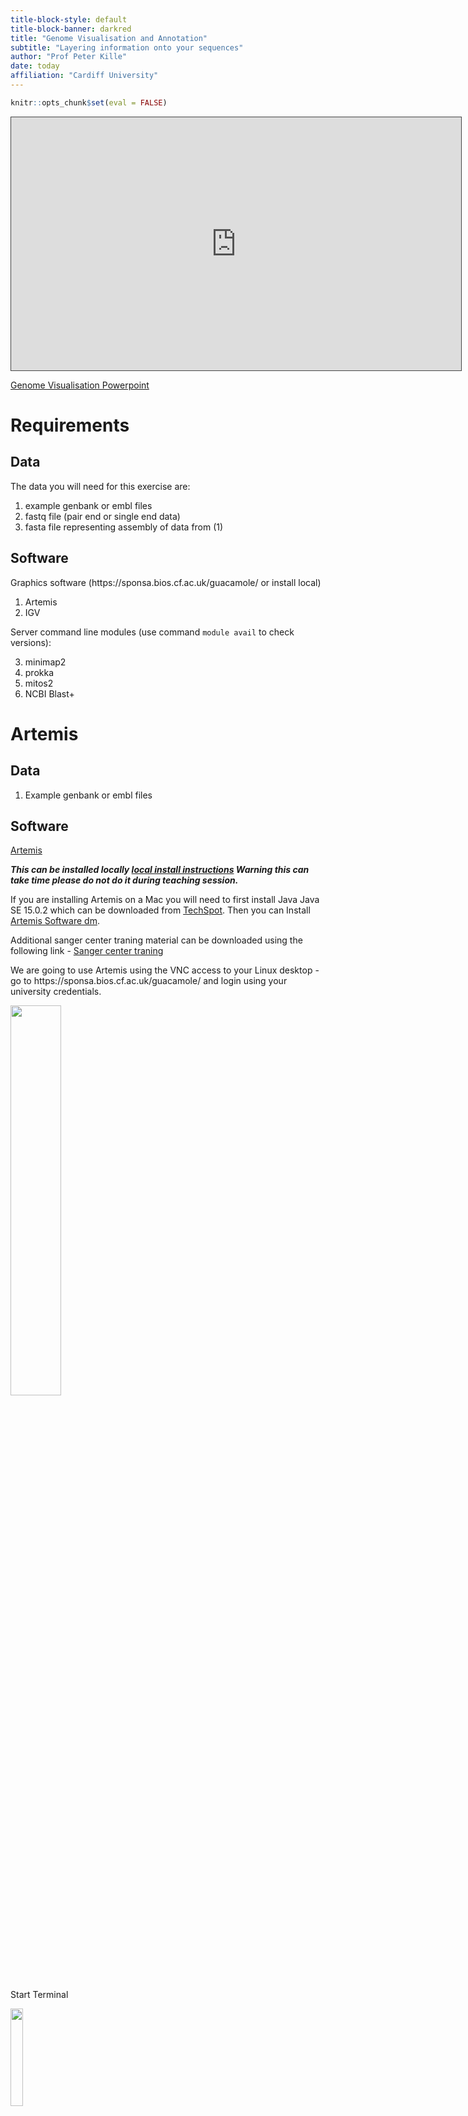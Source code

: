 ```yaml
---
title-block-style: default
title-block-banner: darkred
title: "Genome Visualisation and Annotation"
subtitle: "Layering information onto your sequences"
author: "Prof Peter Kille"
date: today
affiliation: "Cardiff University"
---
```


```r
knitr::opts_chunk$set(eval = FALSE)
```

<iframe data-external="1" src="https://cardiff.cloud.panopto.eu/Panopto/Pages/Embed.aspx?id=35fe879e-58e9-4141-a49a-af630098dee1&autoplay=false&offerviewer=true&showtitle=true&showbrand=true&captions=false&interactivity=all" height="405" width="720" style="border: 1px solid #464646;" allowfullscreen allow="autoplay"></iframe>

[Genome Visualisation Powerpoint](https://tinyurl.com/5d4kdk49)

# Requirements

## Data

The data you will need for this exercise are:

1)  example genbank or embl files
2)  fastq file (pair end or single end data)
3)  fasta file representing assembly of data from (1)

## Software

Graphics software (https://sponsa.bios.cf.ac.uk/guacamole/ or install local)

1)  Artemis
2)  IGV

Server command line modules (use command `module avail` to check versions):

3)  minimap2
4)  prokka
5)  mitos2
6)  NCBI Blast+

# Artemis

## Data

1)  Example genbank or embl files

## Software

[Artemis](https://www.sanger.ac.uk/tool/artemis/)

***This can be installed locally [local install instructions](http://sanger-pathogens.github.io/Artemis/) Warning this can take time please do not do it during teaching session.***

If you are installing Artemis on a Mac you will need to first install Java Java SE 15.0.2 which can be downloaded from [TechSpot](https://www.techspot.com/downloads/5552-java-15-jdk.html). Then you can Install [Artemis Software dm](http://sanger-pathogens.github.io/Artemis/Artemis/).

Additional sanger center traning material can be downloaded using the following link - [Sanger center traning](https://tinyurl.com/4dzbj9nk)

We are going to use Artemis using the VNC access to your Linux desktop - go to https://sponsa.bios.cf.ac.uk/guacamole/ and login using your university credentials.

![](images/guacamole_new_open.png){width="40%" fig-align="center"}

Start Terminal

![](images/Open_Xfce_terminal.png){width="20%" fig-align="center"}

Now Load Artemis Module and initiate Artemis with command `art`

    module load artemis/18.2.0
    art

Artemis Opening Screen

![](images/Artemis_Open_window.png){width="40%" fig-align="center"}

## Workshop

Open Genbank File

    >File >Open

Navigate to your Session3 folder and select the genbank file (`NC_003428.gb`).

![](images/Select_Genbank_file.png){width="40%" fig-align="center"}

Cancel any warnings you should see the following window;

![](images/Artemis_genbank_file_wrong_codon_table.png){width="40%" fig-align="center"}

The blue highlighted area should highlight open reading frames (ORFs) and the vertical lines stop codons - notice that there are vertical line in the middle of ORFs this indicates that we are using the wrong codon table. Arrange your graphics windows so you can see the Opening window which will be hidden behind the gene display window - you should see something like this.

![](images/Art_open_window_gene_window.png){width="40%" fig-align="center"}

Now change the codon table by selecting

    > Options > Genetic Code Tables
    selecet
    Vertebrate Mitochondrial

Your gene visualisation should now look like this

![](images/Artemis_genbank_file_correct_codon_table.png){width="40%" fig-align="center"}

## Excercises

As we look at creating are own annotation you will be able to visual the various outputs using Artemis.

I have included a range of extension exercises / guides generated by Sanger center (the people to wrote Artemis) these are included in you Session Folder under `Artemis_Sanger_Center`

# IGV

## Data

1)  Example genbank or embl files

## Software

\[Integrative Genomics Viewer\](https://software.broadinstitute.org/software/igv/) can be [IGV local](https://software.broadinstitute.org/software/igv/download) - Warning this can take time please do not do it during teaching session\].

We are going to use Artemis using the VNC access to your Linux desktop - go to https://sponsa.bios.cf.ac.uk/guacamole/ and login using your university credentials.

Guacamole Opening Screen

![](images/guacamole_new_open.png){width="40%" fig-align="center"}

Start Terminal

![](images/Open_Xfce_terminal.png){width="40%" fig-align="center"}

Now Load IGV Module and initiate Artemis with command `igv.sh`

    module load module load igv/2.12.3
    igv.sh

IVG Opening Screen

![](images/IGV_opeing_Screen.png){width="40%" fig-align="center"}

## Workshop

Now open the GenBank file using Genomes

    > Genomes > Load Genome from File

Select GenBank file using file browser - you should see the following image

![](images/IGV_GenBank_File.png){width="40%" fig-align="center"}

## Excercise

As you generate annotations - look to see how you can overlay them into IVG and also try and visualise the whole bacterial genome and its prokka annotation.

# minimap2

## Data

1)  fastq file (pair end or single end data)
2)  fasta file representing assembly of data from (1)

## Software

(Minimap - mapping software)\[https://github.com/lh3/minimap2\]

    module load minimap2/2.14

Samtools - bam/sam tools utilities (for alignment files)

    module load samtools/1.15.1

## Workshop

Align sequences to your assemblies and convert to Bam file

    minimap2 -ax sr [your contigs.fasta] [forward_read.fastq] [reverse_read.fastq] > aln.sam
    samtools view -b -S aln.sam > aln.bam
    samtools sort aln.bam > aln_sorted.bam
    samtools index aln_sorted.bam

::: callout-important
## Excersise Minimap

Overlay the bam file you have generated into your assembly contig using Artemis and IGV
:::

# Prokka

## Data

1)  Sequence reads and assembled genomes (contigs.fasta)

## Software

[PROKKA git hub site](https://github.com/tseemann/prokka)

    module load prooka

***check installed version with `module avail`***

## Workshop

### Prokka

Summary: Prokka is a piece of software that is designed to identify genes from sequence data. It works on prokaryotes. Once it identifies genes, it creates a file including the sequence for the sample, along with a set of annotations to that sequence, which identify the locations of genes.

Basic commands / usage: To run prokka on an assembly (with an example filename of 'contigs.fa' use the command:

    module load prokka_mambaforge/1.14.6
    prokka contigs.fa

If you want to view the names of output files, you need to provide a name for the files and a directory where they should be saved:

Choose the names of the output files with --outdir and --prefix

    module load prokka_mambaforge/1.14.6
    prokka --outdir mydir --prefix mygenome contigs.fa

NOTE: Prokka defaults to analysing Bacteria. Think about what your sample is and what translation table you should use (This is also important for Artemis!). If you're working on mitochondria include --kingdom mito and the relevant --gcodeSome examples:

    1.  The Standard Code
    2.  The Vertebrate Mitochondrial Code
    3.  The Yeast Mitochondrial Code
    4.  The Invertebrate Mitochondrial Code
    5.  The Echinoderm and Flatworm Mitochondrial Code

A full command for mitochondrial annotation would look like this:

    module load prokka_mambaforge/1.14.6p

    prokka --outdir prokka --kingdom Mitochondria --gcode 2 assembly/contigs.fasta
    
## Prokka Loop

<iframe data-external="1" src="https://cardiff.cloud.panopto.eu/Panopto/Pages/Embed.aspx?id=4fb71dc3-818c-4317-ab92-af6a0141efbd&autoplay=false&offerviewer=true&showtitle=true&showbrand=true&captions=false&interactivity=all" height="405" width="720" style="border: 1px solid #464646;" allowfullscreen allow="autoplay"></iframe>

### BARRNAP - BASIC RAPID RIBOSOMAL RNA PREDICTOR

\[BARNAP Github\](https://github.com/tseemann/barrnap)

Summary: Barrnap predicts the location of ribosomal RNA genes in genomes. It supports bacteria (5S,23S,16S), archaea (5S,5.8S,23S,16S), metazoan mitochondria (12S,16S) and eukaryotes (5S,5.8S,28S,18S).

It takes FASTA DNA sequence as input, and write GFF3 as output. It uses the new NHMMER tool that comes with HMMER 3.1 for HMM searching in RNA:DNA style. NHMMER binaries for 64-bit Linux and Mac OS X are included and will be auto-detected. Multithreading is supported and one can expect roughly linear speed-ups with more CPUs.

Basic command Usage:

    module load barrnap/0.8
    barrnap [options] Your_contigs.fasta > outfile.gff
    Options:
    --help            This help
    --version         Print version and exit
    --citation        Print citation for referencing barrnap
    --kingdom [X]     Kingdom: arc mito euk bac (default 'bac')
    --quiet           No screen output (default OFF)
    --threads [N]     Number of threads/cores/CPUs to use (default '8')
    --lencutoff [n.n] Proportional length threshold to label as partial (default '0.8')
    --reject [n.n]    Proportional length threshold to reject prediction (default '0.5')
    --evalue [n.n]    Similarity e-value cut-off (default '1e-06')
    --incseq          Include FASTA input sequences in GFF3 output (default OFF)

::: callout-important
## Barnap exercises

### Exercise 1:Running PROKKA and checking Annotations

Take your assembled mitochondrial genome, assemble it and run Prokka to annotate the genome. When you have done your visualization introduction you can open this in Artemis.

What do you see as you move along the genome? Are there regions where genes should be that Prokka has not annotated? How would you work out if a gene should be there?

### Exercise 2: Find Ribosomal Sequences

Use barrnap to generate a GFF file predicting the position of any ribosomal sequences -- remember to customize the 'Kingdom' parameter to reflect the source of the sequence you are using.
:::

# Mitos2

## Data

1)  Use the assembled contig from your last session (contigs.fasta)

## Software

\[mitos2 source\](https://gitlab.com/Bernt/MITOS), \[mitos browser version\](http://mitos2.bioinf.uni-leipzig.de/)

    module load mitos/2.0.4

bioperl-live/release-1-7-2

    module load bioperl-live/release-1-7-2

selectSeqsAboveMinLength

```bash
    ~/classdata/Bioinformatics/REFS/script/selectSeqsAboveMinLength.pl
```

bedtools

    module load bedtools2/2.30.0

## Workshop

### Extract largest contig

Use loop to extract out your longest contig - if single contig no need to perform this step

```bash
module load bioperl-live/release-1-7-2
for i in {1..3};do
perl ~/classdata/Bioinformatics/REFS/script/selectSeqsAboveMinLength.pl <your_assembly.fasta> <largest_contig.fasta> 8000
done
```

### Annotate with MITOS2

MITOS is a web server for the automatic annotation of metazoan mitochondrial genomes. MITOS allows a reliable and consistent annotation of proteins and non-coding RNAs. The analysis steps are as follows:

• Candidate protein coding genes are found by detecting congruences in the results of blastx searches against the amino acid sequences of the annotated proteins of metazoan mitochondrial genomes found in the NCBI RefSeq 81. A postprocessing step detects start and stop codons, duplicates, and hits belonging to the same transcript, e.g. frame shift or splicing.

• tRNAs are annotated using MITFI, i.e. novel structure-based covariance models as described in Jühling, et al. Nucleic Acids Research, 2012, 40(7):2833-2845. This approach was shown to have an unmatched sensitivity (outperforming ARWEN and tRNAscan-SE, respectively) and a precision higher than ARWEN and equivalent to tRNAscan-SE.

• rRNA annotation is performed using structure-based covariance \# models that have been developed similarly to the tRNA models. Structural considerations improve 5' and 3' end predictions of the rRNAs.

• In a final step, conflicts are resolved and the outcome is prepared for visualization.

NB ensure you create you output folder before you run mitos

```bash
mkdir mitos_annot
runmitos.py  -i contigs.fasta -c 2 -o mitos_annot -R ~/classdata/Bioinformatics/REFS/mitos/ -r refseq81m --rrna 0 --trna 0 --intron 0 --debug --noplot
```

loop would be something like this

```bash
#!/bin/bash

workdir=~/mydata/Session3/

module load mitos/2.0.4

for i in {1..3}; do

mkdir grp${i}_mitos_annot

runmitos.py -i "${workdir}/group${i}_unknown_cetacean_assembly.fasta" \
            -c 2 \
            -o grp${i}_mitos_annot \
            -R ~/classdata/Bioinformatics/REFS/mitos/ \
            -r refseq81m \
            --rrna 0 \
            --trna 0 \
            --intron 0 \
            --debug \
            --noplot

done

module unload mitos/2.0.4
```

## Worked Mitoss  Loop example

<iframe  data-external="1" src="https://cardiff.cloud.panopto.eu/Panopto/Pages/Embed.aspx?id=257ce45d-7a81-4c25-91b8-af6a01422c39&autoplay=false&offerviewer=true&showtitle=true&showbrand=true&captions=false&interactivity=all" height="405" width="720" style="border: 1px solid #464646;" allowfullscreen allow="autoplay"></iframe>

### Extract Fasta sequence for genes in Bed file

You can extract the fasta sequence for the genes in the bed file using bedtools getfasta:

```bash
module load bedtools2/2.30.0
bedtools getfasta –fi contigs.fasta -bed result.bed -name >result.fasta
```

Or using a loop

```bash
for i in {1..3}; 
do 
bedtools getfasta -fi spades_output_${i}/before_rr.fasta -bed mitos_${i}/result.bed -name >mitos_${i}_result.fasta
done
```

::: callout-important
## mitos2 Excersises

We will now annotate your genome using mitos:

1.  Use seqtk seq to select only the largest contig into a new file

2.  Use mitos to annotate the contig, and visualize it with Artemis

3.  Create a loop to generate the output for all canidiea assembiles

4.  \[Extension\] Use the BEDtools to extract the sequence of the annotated genes

5.  \[Extension\] Use seqtk to extract just the COX1 gene
:::

# NCBI Blast+

## Data

1)  Use the assembled contig from your last session (contigs.fasta)
2)  Blast Databases, Location:

```bash
    ~/classdata/Bioinformatics/REFS/blastdb/

swissprot -- uniprot protein database (Uniprot -- annotated protein database) 
mito_pro -- metazoan mitochondrial database 
16S_ribosomal_RNA 
16S ribosomal database
```

## Software

[NCBI Blast+ suite available](https://blast.ncbi.nlm.nih.gov/Blast.cgi) Don't forget to load the blast and any other modules you need!

    module load blast-plus/2.12.0

## Anatomy of the BLAST command

A basic blast command states your reference database that has been constructed, your query, and an output file: `blastx –db /home/db/fish –query contigs.fasta –out contigs_blx.txt` This uses blastx to match DNA query against protein database. Targets the protein database stored at /home/db/ that's named 'fish'. Blast using contig.fasta file and puts the output in contig_blx.txt

## BLAST Programs

| Program   |          Input-Output |                                                                                                                                                                                                                                                                                                                                                                                                                                                                                                                                                                                                                      Description |
|-------------------|------------------:|---------------------------------:|
| blastn    | nucleotide-nucleotide |                                                                                                                                                                                                                                                                                                                                                                                                                                                                                                           This program, given a DNA query, returns the most similar DNA sequences from the DNA database that the user specifies. |
| blastp    |       protein-protein |                                                                                                                                                                                                                                                                                                                                                                                                                                                                                               This program, given a protein query, returns the most similar protein sequences from the protein database that the user specifies. |
| blastx    |            nucleotide |                                                                                                                                                                                                                                                                                                                                                                                                                                               6-frame translation-protein This program compares the six-frame conceptual translation products of a nucleotide query sequence (both strands) against a protein sequence database. |
| tblastx   |            nucleotide |                                                                                                                                                                                                                                                                      6-frame translation-nucleotide 6-frame translation This program is the slowest of the BLAST family. It translates the query nucleotide sequence in all six possible frames and compares it against the six-frame translations of a nucleotide sequence database. The purpose of tblastx is to find very distant relationships between nucleotide sequences. |
| tblastn   |    protein-nucleotide |                                                                                                                                                                                                                                                                                                                                                                                                                                                                                                  6-frame translation This program compares a protein query against the all six reading frames of a nucleotide sequence database. |
| psi-blast |     position-specific | This program is used to find distant relatives of a protein. First, a list of all closely related proteins is created. These proteins are combined into a general "profile" sequence, which summarises significant features present in these sequences. A query against the protein database is then run using this profile, and a larger group of proteins is found. This larger group is used to construct another profile, and the process is repeated. By including related proteins in the search, PSI-BLAST is much more sensitive in picking up distant evolutionary relationships than a standard protein-protein BLAST. |
| megablast |    large queries seqs |                                                                                                                                                                                                                                                                                 When comparing large numbers of input sequences via the command-line BLAST, "megablast" is much faster than running BLAST multiple times. It concatenates many input sequences together to form a large sequence before searching the BLAST database, then post-analyze the search results to glean individual alignments and statistical values |

## BLAST Databases

Currently installed are:

• swissprot -- uniprot protein database (Uniprot -- annotated protein database) • mito_pro -- metazoan mitochondrial database • 16S_ribosomal_RNA -- 16S ribosomal database • hum_mt_pep -- human mitochondrial

You already have the databases you require today but for reference it is at location

     ~/classdata/Bioinformatics/REFS/blastdb/

To create blast databases use the makeblastdb. To create a new database:

```bash
    makeblastdb -in nucleotide_seq.fa –dbtype nucl –title my_db -out my_seq
```

## Command line options

    -in         [input_file] 
    -dbtype     [molecule_type], nucl – nucleotide or prot - protein
    -title  [database_title]
    -out        [database_name]

OTHER OPTIONS

      blastn [-h] [-help] [-import_search_strategy filename]
        [-export_search_strategy filename] [-task task_name] [-db database_name]
        [-dbsize num_letters] [-gilist filename] [-seqidlist filename]
        [-negative_gilist filename] [-negative_seqidlist filename]
        [-taxids taxids] [-negative_taxids taxids] [-taxidlist filename]
        [-negative_taxidlist filename] [-entrez_query entrez_query]
        [-db_soft_mask filtering_algorithm] [-db_hard_mask filtering_algorithm]
        [-subject subject_input_file] [-subject_loc range] [-query input_file]
        [-out output_file] [-evalue evalue] [-word_size int_value]
        [-gapopen open_penalty] [-gapextend extend_penalty]
        [-perc_identity float_value] [-qcov_hsp_perc float_value]
        [-max_hsps int_value] [-xdrop_ungap float_value] [-xdrop_gap float_value]
        [-xdrop_gap_final float_value] [-searchsp int_value] [-penalty penalty]
        [-reward reward] [-no_greedy] [-min_raw_gapped_score int_value]
        [-template_type type] [-template_length int_value] [-dust DUST_options]
        [-filtering_db filtering_database]
        [-window_masker_taxid window_masker_taxid]
        [-window_masker_db window_masker_db] [-soft_masking soft_masking]
        [-ungapped] [-culling_limit int_value] [-best_hit_overhang float_value]
        [-best_hit_score_edge float_value] [-subject_besthit]
        [-window_size int_value] [-off_diagonal_range int_value]
        [-use_index boolean] [-index_name string] [-lcase_masking]
        [-query_loc range] [-strand strand] [-parse_deflines] [-outfmt format]
        [-show_gis] [-num_descriptions int_value] [-num_alignments int_value]
        [-line_length line_length] [-html] [-sorthits sort_hits]
        [-sorthsps sort_hsps] [-max_target_seqs num_sequences]
        [-num_threads int_value] [-remote] [-version]

::: callout-important
## Exercises: Annotate your mitochondria

Take your assembled mitochondrial genome and identify mitochondrial orthologues using blast.

1.  Perform blastx analysis of your sequence against the mitochondrial protein database. Interrogate the using 'less'.

2.  Re-run the blastx analysis with the output format parameter set to a cutomised `-outfmt 6`, which will output the data into a tablular format compatible with Artemis.

```bash
    blastx -query [contigs.fasta] -db ~/classdata/Bioinformatics/REFS/blastdb/hum_mt_pep -out [output.txt] -outfmt "6 qseqid sseqid pident length mismatch gapopen sstart send qstart qend evalue bitscore"
```

You can now open the fasta sequence you have used in the blast with Artemis and then overlay with the clast output file.

3.  Repeat the blastx analysis of your sequence against the mitochondrial protein database \[mito_pro\] only returning blast matches with an E value lower that 1E-10 and using all 4 threads.

4.  Repeat the blastx analysis of your sequence against the mitochondrial protein database, only returning blast matches with an E value lower that 1E-10, using all 4 threads, limiting the outputs so that you keep to 100 and putting the outputs into the tabular format compatible with Artemis.

5.  \[Extension\] Produce a loop to annotate all assembled contigs using blast

6.  \[Extension\] You can try repeating this exercise with swisprot and note the differences
:::

